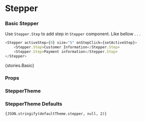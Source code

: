 
<Meta title="Core/Stepper" component={Stepper} />

# Stepper

### Basic Stepper

Use `Stepper.Step` to add step in `Stepper` component. Like bellow . . .

```typescript
<Stepper activeStep={0} size="S" onStepClick={setActiveStep}>
    <Stepper.Step>Customer Information</Stepper.Step>
    <Stepper.Step>Payment information</Stepper.Step>
</Stepper>
```

<Preview withToolbar>
    <Story name="Basic">{stories.Basic}</Story>
</Preview>

### Props

<Props of={Stepper} />

### StepperTheme

<Props of={stories.ThemeInterface} />

### StepperTheme Defaults

<code>{JSON.stringify(defaultTheme.stepper, null, 2)}</code>
